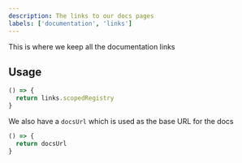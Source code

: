 ```yaml
---
description: The links to our docs pages
labels: ['documentation', 'links']
---
```



This is where we keep all the documentation links

## Usage

```js live
() => {
  return links.scopedRegistry
}
```

We also have a `docsUrl` which is used as the base URL for the docs

```js live
() => {
  return docsUrl
}
```
